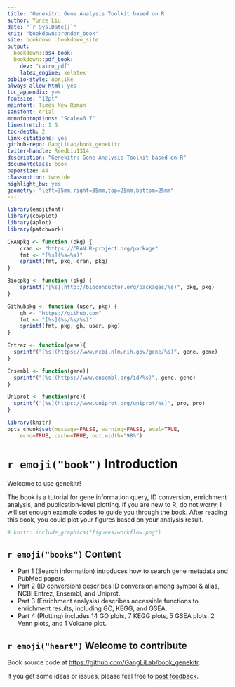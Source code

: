 ```yaml
---
title: 'Genekitr: Gene Analysis Toolkit based on R'
author: Yunze Liu
date: "`r Sys.Date()`"
knit: "bookdown::render_book"
site: bookdown::bookdown_site
output:
  bookdown::bs4_book:
  bookdown::pdf_book:
    dev: "cairo_pdf"
    latex_engine: xelatex
biblio-style: apalike
always_allow_html: yes
toc_appendix: yes
fontsize: "12pt"
mainfont: Times New Roman
sansfont: Arial
monofontoptions: "Scale=0.7"
linestretch: 1.5
toc-depth: 2
link-citations: yes
github-repo: GangLiLab/book_genekitr
twiter-handle: ReedLiu1314
description: "Genekitr: Gene Analysis Toolkit based on R"
documentclass: book
papersize: A4
classoption: twoside
highlight_bw: yes
geometry: "left=35mm,right=35mm,top=25mm,bottom=25mm"
---
```



```r
library(emojifont)
library(cowplot)
library(aplot)
library(patchwork)

CRANpkg <- function (pkg) {
    cran <- "https://CRAN.R-project.org/package"
    fmt <- "[%s](%s=%s)"
    sprintf(fmt, pkg, cran, pkg)
}

Biocpkg <- function (pkg) {
    sprintf("[%s](http://bioconductor.org/packages/%s)", pkg, pkg)
}

Githubpkg <- function (user, pkg) {
    gh <- "https://github.com"
    fmt <- "[%s](%s/%s/%s)"
    sprintf(fmt, pkg, gh, user, pkg)
}

Entrez <- function(gene){
  sprintf("[%s](https://www.ncbi.nlm.nih.gov/gene/%s)", gene, gene)
}

Ensembl <- function(gene){
  sprintf("[%s](https://www.ensembl.org/id/%s)", gene, gene)
}

Uniprot <- function(pro){
  sprintf("[%s](https://www.uniprot.org/uniprot/%s)", pro, pro)
}

library(knitr)
opts_chunk$set(message=FALSE, warning=FALSE, eval=TRUE, 
    echo=TRUE, cache=TRUE, out.width="98%")
```


# `r emoji("book")` Introduction {-}


Welcome to use genekitr!

The book is a tutorial for gene information query, ID conversion, enrichment analysis, and publication-level plotting. If you are new to R, do not worry, I will set enough example codes to guide you through the book. After reading this book, you could plot your figures based on your analysis result.


```r
# knitr::include_graphics("figures/workflow.png")
```



## `r emoji("books")` Content {-}

+ Part 1 (Search information) introduces how to search gene metadata and PubMed papers.
+ Part 2 (ID conversion) describes ID conversion among symbol & alias, NCBI Entrez, Ensembl, and Uniprot. 
+ Part 3 (Enrichment analysis) describes accessible functions to enrichment results, including GO, KEGG, and GSEA.
+ Part 4 (Plotting) includes 14 GO plots, 7 KEGG plots, 5 GSEA plots, 2 Venn plots, and 1 Volcano plot. 

## `r emoji("heart")` Welcome to contribute {-}

Book source code at <https://github.com/GangLiLab/book_genekitr>. 

If you get some ideas or issues, please feel free to [post feedback](https://github.com/YuLab-SMU/biomedical-knowledge-mining-book/issues/new).

